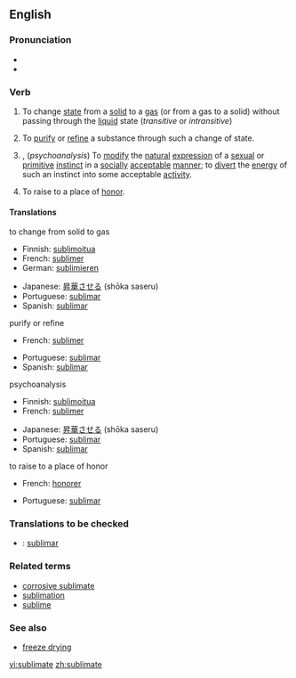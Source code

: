 ==English==
===Pronunciation===
*{{IPA|/ˈsʌblɪmeɪt/}}
*{{audio|en-us-sublimate.ogg|Audio (US)}}

===Verb===
{{en-verb|sublimat|ed}}

#{{physics}} To change [[state]] from a [[solid]] to a [[gas]] (or from a gas to a solid) without passing through the [[liquid]] state (''transitive'' or ''intransitive'')
# To [[purify]] or [[refine]] a substance through such a change of state.
#{{transitive}}, (''psychoanalysis'') To [[modify]] the [[natural]] [[expression]] of a [[sexual]] or [[primitive]] [[instinct]] in a [[socially]] [[acceptable]] [[manner]]; to [[divert]] the [[energy]] of such an instinct into some acceptable [[activity]].
#{{archaic}} To raise to a place of [[honor]].

====Translations====
;to change from solid to gas
{{top}}
*Finnish: [[sublimoitua]]
*French: [[sublimer]]
*German: [[sublimieren]]
{{mid}}
*Japanese: [[昇華]]させる (shōka saseru)
*Portuguese: [[sublimar]]
*Spanish: [[sublimar]]
{{bottom}}

;purify or refine
{{top}}
*French: [[sublimer]]
{{mid}}
*Portuguese: [[sublimar]]
*Spanish: [[sublimar]]
{{bottom}}

;psychoanalysis
{{top}}
*Finnish: [[sublimoitua]]
*French: [[sublimer]]
{{mid}}
*Japanese: [[昇華]]させる (shōka saseru)
*Portuguese: [[sublimar]]
*Spanish: [[sublimar]]
{{bottom}}

;to raise to a place of honor
{{top}}
*French: [[honorer]]
{{mid}}
*Portuguese: [[sublimar]]
{{bottom}}

===Translations to be checked===
{{checktrans}}
*{{ttbc|Interlingua}}: [[sublimar]]

===Related terms===
*[[corrosive sublimate]]
*[[sublimation]]
*[[sublime]]

===See also===
*[[freeze drying]]

[[vi:sublimate]]
[[zh:sublimate]]